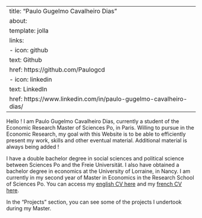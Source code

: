 
---
title: "Paulo Gugelmo Cavalheiro Dias"
about:
  template: jolla
  links:
    - icon: github
      text: Github
      href: https://github.com/Paulogcd 
    - icon: linkedin
      text: LinkedIn
      href: https://www.linkedin.com/in/paulo-gugelmo-cavalheiro-dias/
---

Hello ! I am Paulo Gugelmo Cavalheiro Dias, currently a student of the Economic Research Master of Sciences Po, in Paris. Willing to pursue in the Economic Research, my goal with this Website is to be able to efficiently present my work, skills and other eventual material. Additional material is always being added !

I have a double bachelor degree in social sciences and political science between Sciences Po and the Freie Universität.
I also have obtained a bachelor degree in economics at the University of Lorraine, in Nancy.
I am currently in my second year of Master in Economics in the Research School of Sciences Po.
You can access my [english CV here](./Resources/CV/CV_en.pdf) and my [french CV here](./Resources/CV/CV_fr.pdf).

In the "Projects" section, you can see some of the projects I undertook during my Master.



